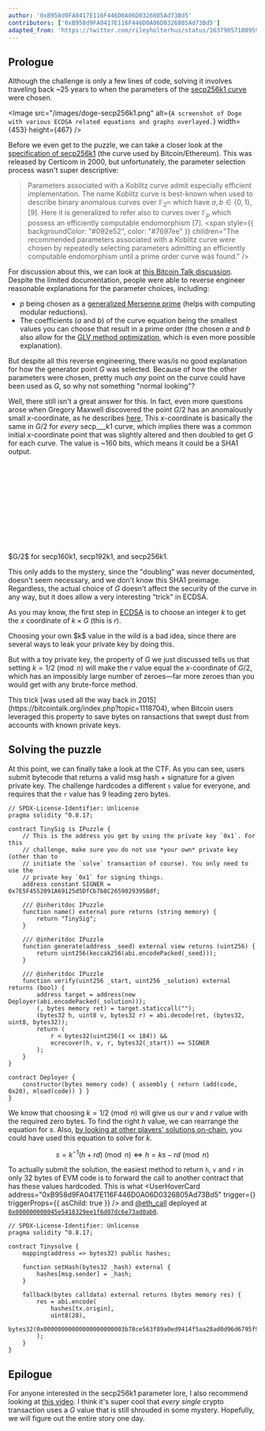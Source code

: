 ```yaml
---
author: '0xB958d9FA0417E116F446D0A06D0326805Ad73Bd5'
contributors: ['0xB958d9FA0417E116F446D0A06D0326805Ad73Bd5']
adapted_from: 'https://twitter.com/rileyholterhus/status/1637905710095933441'
---
```


## Prologue

Although the challenge is only a few lines of code, solving it involves traveling back ~25 years to when the parameters of the [secp256k1 curve](https://en.bitcoin.it/wiki/Secp256k1) were chosen.

<Image
  src="/images/doge-secp256k1.png"
  alt={`A screenshot of Doge with various ECDSA related equations and graphs overlayed.`}
  width={453}
  height={467}
/>

Before we even get to the puzzle, we can take a closer look at the [specification of secp256k1](https://www.secg.org/SEC2-Ver-1.0.pdf) (the curve used by Bitcoin/Ethereum). This was released by Certicom in 2000, but unfortunately, the parameter selection process wasn't super descriptive:

> Parameters associated with a Koblitz curve admit especially efficient implementation. The name Koblitz curve is best-known when used to describe binary anomalous curves over $\mathbb{F}_{2^m}$ which have $a,b\in\{0,1\}$, [9]. Here it is generalized to refer also to curves over $\mathbb{F}_p$ which possess an efficiently computable endomorphism [7]. <span style={{ backgroundColor: "#092e52", color: "#7697ee" }} children="The recommended parameters associated with a Koblitz curve were chosen by repeatedly selecting parameters admitting an efficiently computable endomorphism until a prime order curve was found." />

For discussion about this, we can look at [this Bitcoin Talk discussion](https://bitcointalk.org/index.php?topic=289795.0). Despite the limited documentation, people were able to reverse engineer reasonable explanations for the parameter choices, including:

- $p$ being chosen as a [generalized Mersenne prime](https://en.wikipedia.org/wiki/Solinas_prime) (helps with computing modular reductions).
- The coefficients ($a$ and $b$) of the curve equation being the smallest values you can choose that result in a prime order (the chosen $a$ and $b$ also allow for the [GLV method optimization](https://link.springer.com/chapter/10.1007/3-540-44647-8_11), which is even more possible explanation).

But despite all this reverse engineering, there was/is no good explanation for how the generator point $G$ was selected. Because of how the other parameters were chosen, pretty much _any_ point on the curve could have been used as $G$, so why not something "normal looking"?

Well, there still isn't a great answer for this. In fact, even more questions arose when Gregory Maxwell discovered the point $G/2$ has an anomalously small $x$-coordinate, as he describes [here](https://crypto.stackexchange.com/questions/60420/what-does-the-special-form-of-the-base-point-of-secp256k1-allow/76010#76010). This $x$-coordinate is basically the same in $G/2$ for _every_ secp\_\_\_k1 curve, which implies there was a common initial $x$-coordinate point that was slightly altered and then doubled to get $G$ for each curve. The value is ~160 bits, which means it could be a SHA1 output.

<ComponentsDisplay className="overflow-x-scroll">
  <div
    className="not-prose"
    style={{ display: 'flex', flexDirection: 'column', alignItems: 'center', gap: '0.5rem' }}
  >
    <div
      style={{
        fontWeight: 400,
        display: 'flex',
        flexDirection: 'column',
        alignItems: 'center',
        gap: '0.125rem',
      }}
    >
      <code style={{ color: '#758195', fontSize: '0.875rem' }}>
        <span children="0x0000000000000000000000004" />
        <span children="8ce563f89a0ed9414f5aa28ad0d96d6795f9c6" style={{ color: '#c1cdd9' }} />
        <span children="2" />
      </code>
      <code style={{ color: '#758195', fontSize: '0.875rem' }}>
        <span children="0x00000000000000000554123b7" />
        <span children="8ce563f89a0ed9414f5aa28ad0d96d6795f9c6" style={{ color: '#c1cdd9' }} />
        <span children="6" />
      </code>
      <code style={{ color: '#758195', fontSize: '0.875rem' }}>
        <span children="0x00000000000000000000003b7" />
        <span children="8ce563f89a0ed9414f5aa28ad0d96d6795f9c6" style={{ color: '#c1cdd9' }} />
        <span children="3" />
      </code>
    </div>
    <div style={{ fontSize: '0.875rem', color: '#758195' }}>
      $G/2$ for secp160k1, secp192k1, and secp256k1.
    </div>
  </div>
</ComponentsDisplay>

This only adds to the mystery, since the "doubling" was never documented, doesn't seem necessary, and we don't know this SHA1 preimage. Regardless, the actual choice of $G$ doesn't affect the security of the curve in any way, but it does allow a very interesting "trick" in ECDSA.

As you may know, the first step in [ECDSA](https://en.wikipedia.org/wiki/Elliptic_Curve_Digital_Signature_Algorithm) is to choose an integer $k$ to get the $x$ coordinate of $k\times G$ (this is $r$).

<Callout intent="warning">
  Choosing your own $k$ value in the wild is a bad idea, since there are several ways to leak your
  private key by doing this.
</Callout>

But with a toy private key, the property of $G$ we just discussed tells us that setting $k=1/2\pmod n$ will make the $r$ value equal the $x$-coordinate of $G/2$, which has an impossibly large number of zeroes—far more zeroes than you would get with any brute-force method.

<Callout>
  This trick [was used all the way back in 2015](https://bitcointalk.org/index.php?topic=1118704),
  when Bitcoin users leveraged this property to save bytes on ransactions that swept dust from
  accounts with known private keys.
</Callout>

## Solving the puzzle

At this point, we can finally take a look at the CTF. As you can see, users submit bytecode that returns a valid msg hash + signature for a given private key. The challenge hardcodes a different `s` value for everyone, and requires that the `r` value has 9 leading zero bytes.

```sol fileName="Puzzle.sol" highlightLines={[27]}
// SPDX-License-Identifier: Unlicense
pragma solidity ^0.8.17;

contract TinySig is IPuzzle {
    // This is the address you get by using the private key `0x1`. For this
    // challenge, make sure you do not use *your own* private key (other than to
    // initiate the `solve` transaction of course). You only need to use the
    // private key `0x1` for signing things.
    address constant SIGNER = 0x7E5F4552091A69125d5DfCb7b8C2659029395Bdf;

    /// @inheritdoc IPuzzle
    function name() external pure returns (string memory) {
        return "TinySig";
    }

    /// @inheritdoc IPuzzle
    function generate(address _seed) external view returns (uint256) {
        return uint256(keccak256(abi.encodePacked(_seed)));
    }

    /// @inheritdoc IPuzzle
    function verify(uint256 _start, uint256 _solution) external returns (bool) {
        address target = address(new Deployer(abi.encodePacked(_solution)));
        (, bytes memory ret) = target.staticcall("");
        (bytes32 h, uint8 v, bytes32 r) = abi.decode(ret, (bytes32, uint8, bytes32));
        return (
            r < bytes32(uint256(1 << 184)) &&
            ecrecover(h, v, r, bytes32(_start)) == SIGNER
        );
    }
}

contract Deployer {
    constructor(bytes memory code) { assembly { return (add(code, 0x20), mload(code)) } }
}
```

We know that choosing $k=1/2\pmod n$ will give us our $v$ and $r$ value with the required zero bytes. To find the right $h$ value, we can rearrange the equation for $s$. Also, [by looking at other players' solutions on-chain](https://etherscan.io/advanced-filter?fadd=0x0000000006bC8D9e5e9d436217B88De704a9F307&tadd=0x0000000006bC8D9e5e9d436217B88De704a9F307&mtd=0x31468f06%7eSolve&txntype=0&age=2023-03-18%7e2023-03-24), you could have used this equation to solve for $k$.

$$
s=k^{-1}(h+rd)\pmod n\iff h=ks-rd\pmod n
$$

To actually submit the solution, the easiest method to return `h`, `v` and `r` in only 32 bytes of EVM code is to forward the call to another contract that has these values hardcoded. This is what <UserHoverCard address="0xB958d9FA0417E116F446D0A06D0326805Ad73Bd5" trigger={<AddressLinkClient address="0xB958d9FA0417E116F446D0A06D0326805Ad73Bd5" />} triggerProps={{ asChild: true }} /> and [@eth_call](https://twitter.com/eth_call) deployed at [`0x000000000045e5418329ee1f6d07dc6e73ad0ab0`](https://etherscan.io/address/0x000000000045e5418329ee1f6d07dc6e73ad0ab0).

```sol fileName="Tinysolve.sol"
// SPDX-License-Identifier: Unlicense
pragma solidity ^0.8.17;

contract Tinysolve {
    mapping(address => bytes32) public hashes;

    function setHash(bytes32 _hash) external {
        hashes[msg.sender] = _hash;
    }

    fallback(bytes calldata) external returns (bytes memory res) {
        res = abi.encode(
            hashes[tx.origin],
            uint8(28),
            bytes32(0x00000000000000000000003b78ce563f89a0ed9414f5aa28ad0d96d6795f9c63)
        );
    }
}
```

## Epilogue

For anyone interested in the secp256k1 parameter lore, I also recommend looking at [this video](https://youtu.be/NGLR2N4EK58). I think it's super cool that _every single_ crypto transaction uses a $G$ value that is still shrouded in some mystery. Hopefully, we will figure out the entire story one day.
